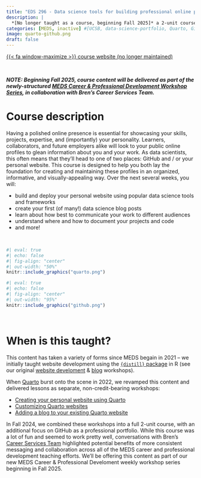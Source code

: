 ```yaml
---
title: "EDS 296 - Data science tools for building professional online portfolios"
description: |
  *[No longer taught as a course, beginning Fall 2025]* a 2-unit course on building, customizing, and maintaining professional online data science portfolios
categories: [MEDS, inactive] #[UCSB, data-science-portfolio, Quarto, GitHub]
image: quarto-github.png
draft: false
---
```


[{{< fa window-maximize >}} course website (no longer maintained)](https://ucsb-meds.github.io/EDS-296-DS-portfolios/){.btn target=_blank}

<!-- [{{< fa school >}} course catalog](https://bren.ucsb.edu/courses/eds-296-1f){.btn target=_blank} -->

<br>

***NOTE: Beginning Fall 2025, course content will be delivered as part of the newly-structured [MEDS Career & Professional Development Workshop Series](../career-dev/index.qmd), in collaboration with Bren's Career Services Team.* **

# Course description

Having a polished online presence is essential for showcasing your skills, projects, expertise, and (importantly) your personality. Learners, collaborators, and future employers alike will look to your public online profiles to glean information about you and your work. As data scientists, this often means that they’ll head to one of two places: GitHub and / or your personal website. This course is designed to help you both lay the foundation for creating and maintaining these profiles in an organized, informative, and visually-appealing way. Over the next several weeks, you will:

- build and deploy your personal website using popular data science tools and frameworks
- create your first (of many!) data science blog posts
- learn about how best to communicate your work to different audiences
- understand where and how to document your projects and code
- and more!

<br>

::: {.grid}

::: {.g-col-12 .g-col-md-6}
```r
#| eval: true
#| echo: false
#| fig-align: "center"
#| out-width: "50%"
knitr::include_graphics("quarto.png")
```
:::

::: {.g-col-12 .g-col-md-6}
```r
#| eval: true
#| echo: false
#| fig-align: "center"
#| out-width: "95%"
knitr::include_graphics("github.png")
```
:::

::::

<br>

# When is this taught?

This content has taken a variety of forms since MEDS begain in 2021 -- we initially taught website development using the [`{distill}` package](https://rstudio.github.io/distill/){target="_blank"} in R (see our original [website develoment](https://docs.google.com/document/d/1c0SZiVvp32UTJ9sK_yVjI8ou6pVdFRXsY2236tiTA1c/edit?tab=t.0){target="_blank"} & [blog](../../posts/2021-09-21-distill-blogs/index.qmd){target="_blank"} workshops).

When [Quarto](https://quarto.org/){target="_blank"} burst onto the scene in 2022, we revamped this content and delivered lessons as separate, non-credit-bearing workshops: 

- [Creating your personal website using Quarto](https://ucsb-meds.github.io/creating-quarto-websites/){target="_blank"}
- [Customizing Quarto websites](https://ucsb-meds.github.io/customizing-quarto-websites/#/title-slide){target="_blank"} 
- [Adding a blog to your existing Quarto website](../../posts/2022-10-24-quarto-blogs/index.qmd){target="_blank"}

In Fall 2024, we combined these workshops into a full 2-unit course, with an additional focus on GitHub as a professional portfolio. While this course was a lot of fun and seemed to work pretty well, conversations with Bren's [Career Services Team](https://bren.ucsb.edu/career-services){target="_blank"} highlighted potential benefits of more consistent messaging and collaboration across all of the MEDS career and professional development teaching efforts. We'll be offering this content as part of our new MEDS Career & Professional Develoment weekly workshop series beginning in Fall 2025. 


